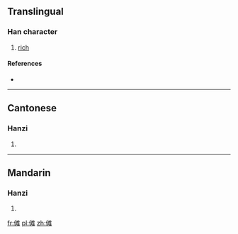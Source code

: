 {{also|儺}}
==Translingual==

===Han character===
{{Han char|rn=9|rad=人|as=10|sn=12|four=|canj=人水人土 (OEOG)}}

# [[rich]]

====References====
* {{Han ref|kx=0114.051|hdz=10206.140|uh=50A9|ud=20649}}

----

==Cantonese==

===Hanzi===
{{yue-hanzi|jyut=|y=no4|tra=儺}}

# {{defn|lang=yue|sort=人10}}

----

==Mandarin==

===Hanzi===
{{cmn-hanzi|tra=儺|pin=[[nuó]] ([[nuo2]]), [[yóng]] ([[yong2]])|wg=no<sup>2</sup>, yung<sup>2</sup>}}

# {{defn|lang=cmn|sort=人10}}

[[fr:傩]]
[[pl:傩]]
[[zh:傩]]